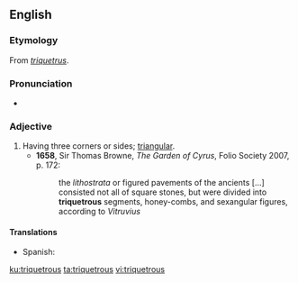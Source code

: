 ==English==

===Etymology===
From {{etyl|la|en}} ''[[triquetrus]]''.

===Pronunciation===
* {{a|UK}} {{IPA|/tɹaɪˈkwɛtɹəs/|lang=en}}

===Adjective===
{{en-adj}}

# Having three corners or sides; [[triangular]].
#* '''1658''', Sir Thomas Browne, ''The Garden of Cyrus'', Folio Society 2007, p. 172:
#*: the ''lithostrata'' or figured pavements of the ancients [...] consisted not all of square stones, but were divided into '''triquetrous''' segments, honey-combs, and sexangular figures, according to ''Vitruvius''

====Translations====
{{trans-top}}
* Spanish: {{t|es|triquetro|m}}
{{trans-mid}}
{{trans-bottom}}

[[ku:triquetrous]]
[[ta:triquetrous]]
[[vi:triquetrous]]